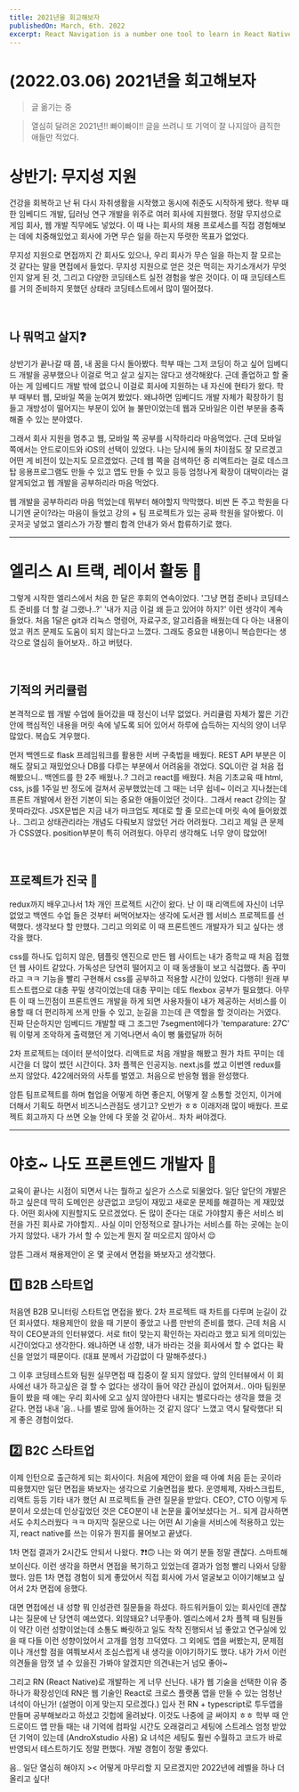 ```yaml
---
title: 2021년을 회고해보자
publishedOn: March, 6th. 2022
excerpt: React Navigation is a number one tool to learn in React Native. You would always use them; these are some of the best practices in using React Navigation
---
```



<Meta title='(2022.03.06) 2021년을 회고해보자' />

# (2022.03.06) 2021년을 회고해보자

> 글 옮기는 중
> 

> 열심히 달려온 2021년!! 빠이빠이!!
글을 쓰려니 또 기억이 잘 나지않아 큼직한 애들만 적었다.
> 

# 상반기: 무지성 지원

건강을 회복하고 난 뒤 다시 자취생활을 시작했고 동시에 취준도 시작하게 됐다. 학부 때 한 임베디드 개발, 딥러닝 연구 개발을 위주로 여러 회사에 지원했다. 정말 무지성으로 게임 회사, 웹 개발 직무에도 넣었다. 이 때 나는 회사의 채용 프로세스를 직접 경험해보는 데에 치중해있었고 회사에 가면 무슨 일을 하는지 뚜렷한 목표가 없었다.

무지성 지원으로 면접까지 간 회사도 있으나, 우리 회사가 무슨 일을 하는지 잘 모르는 것 같다는 말을 면접에서 들었다. 무지성 지원으로 얻은 것은 먹히는 자기소개서가 무엇인지 알게 된 것, 그리고 다양한 코딩테스트 실전 경험을 쌓은 것이다. 이 때 코딩테스트를 거의 준비하지 못했던 상태라 코딩테스트에서 많이 떨어졌다.

<br>

## 나 뭐먹고 살지❓

상반기가 끝나갈 때 쯤, 내 꿈을 다시 돌아봤다. 학부 때는 그저 코딩이 하고 싶어 임베디드 개발을 공부했으나 이걸로 먹고 살고 싶지는 않다고 생각해왔다. 근데 졸업하고 할 줄 아는 게 임베디드 개발 밖에 없으니 이걸로 회사에 지원하는 내 자신에 현타가 왔다. 학부 때부터 웹, 모바일 쪽을 눈여겨 봤었다. 왜냐하면 임베디드 개발 자체가 확장하기 힘들고 개방성이 떨어지는 부분이 있어 늘 불만이었는데 웹과 모바일은 이런 부분을 충족해줄 수 있는 분야였다.

그래서 회사 지원을 멈추고 웹, 모바일 쪽 공부를 시작하리라 마음먹었다. 근데 모바일 쪽에서는 안드로이드와 iOS의 선택이 있었다. 나는 당시에 둘의 차이점도 잘 모르겠고 어떤 게 비전이 있는지도 모르겠었다. 근데 웹 쪽을 검색하던 중 리액트라는 걸로 데스크탑 응용프로그램도 만들 수 있고 앱도 만들 수 있고 등등 엄청나게 확장이 대박이라는 걸 알게되었고 웹 개발을 공부하리라 마음 먹었다.

웹 개발을 공부하리라 마음 먹었는데 뭐부터 해야할지 막막했다. 비싼 돈 주고 학원을 다니기엔 굳이?라는 마음이 들었고 강의 + 팀 프로젝트가 있는 공짜 학원을 알아봤다. 이곳저곳 넣었고 엘리스가 가장 빨리 합격 안내가 와서 합류하기로 했다.

<hr>

# 엘리스 AI 트랙, 레이서 활동 🐰

그렇게 시작한 엘리스에서 처음 한 달은 후회의 연속이었다. '그냥 면접 준비나 코딩테스트 준비를 더 할 걸 그랬나..?' '내가 지금 이걸 왜 듣고 있어야 하지?' 이런 생각이 계속 들었다. 처음 1달은 git과 리눅스 명령어, 자료구조, 알고리즘을 배웠는데 다 아는 내용이었고 퀴즈 문제도 도움이 되지 않는다고 느꼈다. 그래도 중요한 내용이니 복습한다는 생각으로 열심히 들어보자.. 하고 버텼다.

<br>

## 기적의 커리큘럼

본격적으로 웹 개발 수업에 들어갔을 때 정신이 너무 없었다. 커리큘럼 자체가 짧은 기간 안에 핵심적인 내용을 머릿 속에 넣도록 되어 있어서 하루에 습득하는 지식의 양이 너무 많았다. 복습도 겨우했다.

먼저 백엔드로 flask 프레임워크를 활용한 서버 구축법을 배웠다. REST API 부분은 이해도 잘되고 재밌었으나 DB를 다루는 부분에서 어려움을 겪었다. SQL이란 걸 처음 접해봤으니.. 백엔드를 한 2주 배웠나..? 그러고 react를 배웠다. 처음 기초교육 때 html, css, js를 1주일 반 정도에 걸쳐서 공부했었는데 그 때는 너무 쉽네~ 이러고 지나쳤는데 프론트 개발에서 완전 기본이 되는 중요한 애들이었던 것이다.. 그래서 react 강의는 잘 못따라갔다. JSX문법은 지금 내가 마크업도 제대로 할 줄 모르는데 머릿 속에 들어왔겠나.. 그리고 상태관리라는 개념도 다뤄보지 않았던 거라 어려웠다. 그리고 제일 큰 문제가 CSS였다. position부분이 특히 어려웠다. 아무리 생각해도 너무 양이 많았어!

<br>

## 프로젝트가 진국 🍪

redux까지 배우고나서 1차 개인 프로젝트 시간이 왔다. 난 이 때 리액트에 자신이 너무 없었고 백엔드 수업 들은 것부터 써먹어보자는 생각에 도서관 웹 서비스 프로젝트를 선택했다. 생각보다 할 만했다. 그리고 의외로 이 때 프론트엔드 개발자가 되고 싶다는 생각을 했다.

css를 하나도 입히지 않은, 템플릿 엔진으로 만든 웹 사이트는 내가 중학교 때 처음 접했던 웹 사이트 같았다. 가독성은 당연히 떨어지고 이 때 동생들이 보고 식겁했다. 좀 꾸미라고 ㅋㅋ 기능을 빨리 구현해서 css를 공부하고 적용할 시간이 있었다. 다행히! 원래 부트스트랩으로 대충 꾸밀 생각이었는데 대충 꾸미는 데도 flexbox 공부가 필요했다. 아무튼 이 때 느낀점이 프론트엔드 개발을 하게 되면 사용자들이 내가 제공하는 서비스를 이용할 때 더 편리하게 쓰게 만들 수 있고, 눈길을 끄는데 큰 역할을 할 것이라는 거였다. 진짜 단순하지만 임베디드 개발할 때 그 조그만 7segment에다가 'temparature: 27C' 뭐 이렇게 조악하게 출력했던 게 기억나면서 속이 뻥 뚫렸달까 허허

2차 프로젝트는 데이터 분석이었다. 리액트로 처음 개발을 해봤고 뭔가 차트 꾸미는 데 시간을 더 많이 썼던 시간이다.
3차 플젝은 인공지능. next.js를 썼고 이번엔 redux를 쓰지 않았다. 422에러와의 사투를 벌였고. 처음으로 반응형 웹을 완성했다.

암튼 팀프로젝트를 하며 협업을 어떻게 하면 좋은지, 어떻게 잘 소통할 것인지, 이거에 더해서 기획도 하면서 비즈니스관점도 생기고? 오반가 ㅎㅎ 이래저래 많이 배웠다.
프로젝트 회고까지 다 쓰면 오늘 안에 다 못쓸 것 같아서.. 차차 써야겠다.

<hr>

# 야호~ 나도 프론트엔드 개발자 🥳

교육이 끝나는 시점이 되면서 나는 뭘하고 싶은가 스스로 되물었다. 일단 앞단의 개발은 하고 싶은데 딱히 도메인은 상관없고 코딩이 재밌고 새로운 문제를 해결하는 게 재밌었다. 어떤 회사에 지원할지도 모르겠었다. 돈 많이 준다는 대로 가야할지 좋은 서비스 비전을 가진 회사로 가야할지.. 사실 이미 안정적으로 잘나가는 서비스를 하는 곳에는 눈이 가지 않았다. 내가 가서 할 수 있는게 뭔지 잘 떠오르지 않아서 😌

암튼 그래서 채용제안이 온 몇 곳에서 면접을 봐보자고 생각했다.

## 1️⃣ B2B 스타트업

처음엔 B2B 모니터링 스타트업 면접을 봤다. 2차 프로젝트 때 차트를 다루며 눈길이 갔던 회사였다. 채용제안이 왔을 때 기분이 좋았고 나름 만반의 준비를 했다. 근데 처음 시작이 CEO분과의 인터뷰였다. 서로 fit이 맞는지 확인하는 자리라고 했고 되게 의미있는 시간이었다고 생각한다. 왜냐하면 내 성향, 내가 바라는 것을 회사에서 할 수 없다는 확신을 얻었기 때문이다. (대표 분께서 가감없이 다 말해주셨다.)

그 이후 코딩테스트와 팀원 실무면접 때 집중이 잘 되지 않았다. 앞의 인터뷰에서 이 회사에선 내가 하고싶은 걸 할 수 없다는 생각이 들어 약간 관심이 없어져서.. 아마 팀원분들이 봤을 때 얘는 우리 회사에 오고 싶지 않아한다 내지는 별로다라는 생각을 했을 것 같다. 면접 내내 '음.. 나를 별로 맘에 들어하는 것 같지 않다' 느꼈고 역시 탈락했다! 되게 좋은 경험이었다.

## 2️⃣ B2C 스타트업

이제 인턴으로 출근하게 되는 회사이다. 처음에 제안이 왔을 때 아예 처음 듣는 곳이라 띠용했지만 일단 면접을 봐보자는 생각으로 기술면접을 봤다. 운영체제, 자바스크립트, 리액트 등등 기타 내가 했던 AI 프로젝트들 관련 질문을 받았다. CEO?, CTO 이렇게 두 분이서 오셨는데 인상깊었던 것은 CEO분이 내 논문을 훑어보셨다는 거.. 되게 감사하면서도 수치스러웠다 ㅋㅋ 마지막 질문으로 나는 어떤 AI 기술을 서비스에 적용하고 있는지, react native를 쓰는 이유가 뭔지를 물어보고 끝냈다.

1차 면접 결과가 2시간도 안되서 나왔다. ❓❗️🙃 나는 와 여기 분들 정말 괜찮다. 스마트해보이신다. 이런 생각을 하면서 면접을 복기하고 있었는데 결과가 엄청 빨리 나와서 당황했다. 암튼 1차 면접 경험이 되게 좋았어서 직접 회사에 가서 얼굴보고 이야기해보고 싶어서 2차 면접에 응했다.

대면 면접에선 내 성향 뭐 인성관련 질문들을 하셨다. 하드워커들이 있는 회사인데 괜찮냐는 질문에 난 당연히 예쓰였다. 외않돼요? 너무좋아. 엘리스에서 2차 플젝 때 팀원들이 약간 이런 성향이었는데 소통도 빠릿하고 일도 착착 진행되서 넘 좋았고 연구실에 있을 때 다들 이런 성향이었어서 고개를 엄청 끄덕였다. 그 외에도 앱을 써봤는지, 문제점이나 개선할 점을 여쭤보셔서 조심스럽게 내 생각을 이야기하기도 했다. 내가 가서 이런 의견들을 맘껏 낼 수 있을진 가봐야 알겠지만 의견내는거 넘모 좋아~

그리고 RN (React Native)로 개발하는 게 너무 신닌다. 내가 웹 기술을 선택한 이유 중 하나가 확장성인데 RN은 웹 기술인 React로 크로스 플랫폼 앱을 만들 수 있는 엄청난 녀석이 아닌가! (설명이 이게 맞는지 모르겠다.) 입사 전 RN + typescript로 투두앱을 만들며 공부해보라고 하셨고 깃헙에 올려놨다. 이것도 나중에 글 써야지 ㅎㅎ 학부 때 안드로이드 앱 만들 때는 내 기억에 컴파일 시간도 오래걸리고 세팅에 스트레스 엄청 받았던 기억이 있는데 (AndroXstudio 사용) 요 녀석은 세팅도 훨씬 수월하고 코드가 바로 반영되서 테스트하기도 정말 편했다. 개발 경험이 정말 좋았다.

음.. 일단 열심히 해야지 >< 어떻게 마무리할 지 모르겠지만 2022년에 레벨을 하나 더 올리고 싶다!
